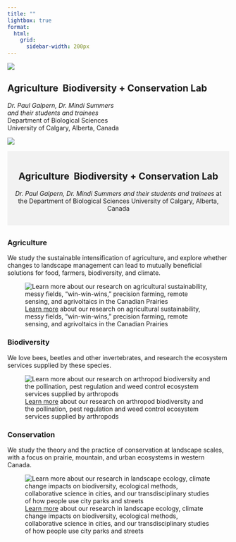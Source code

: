 ```yaml
---
title: ""         
lightbox: true
format:
  html:
    grid:
      sidebar-width: 200px
---
```


::: responsive-normal
::: grid
::: g-col-3
::: right
![](images/abclab.png)
:::
:::

::: g-col-7
# Agriculture&nbsp; Biodiversity + Conservation Lab

| *Dr. Paul Galpern, Dr. Mindi Summers*
| *and their students and trainees*
| Department of Biological Sciences
| University of Calgary, Alberta, Canada
:::

::: g-col-2
::: left
![](images/pterostichus_melanarius1.png)
:::
:::
:::
:::

::: responsive-small
::: {style="text-align: center; padding: 1rem; background-color: #f2f2f2;"}
# Agriculture&nbsp; Biodiversity + Conservation Lab

*Dr. Paul Galpern, Dr. Mindi Summers* *and their students and trainees* at the Department of Biological Sciences University of Calgary, Alberta, Canada
:::
:::
## {.h2-special}

### [Agriculture](projects_agriculture.qmd){style="text-decoration: none;"}

We study the sustainable intensification of agriculture, and explore whether changes to landscape management can lead to mutually beneficial solutions for food, farmers, biodiversity, and climate.

![[Learn more](projects_agriculture.qmd) about our research on agricultural sustainability, messy fields, "win-win-wins," precision farming, remote sensing, and agrivoltaics in the Canadian Prairies](images/agriculture_montage.jpg)

##  {style="border-color: lightgrey; margin-top: 0rem;"}

### [Biodiversity](projects_biodiversity.qmd){style="text-decoration: none;"}

We love bees, beetles and other invertebrates, and research the ecosystem services supplied by these species.

![[Learn more](projects_biodiversity.qmd) about our research on arthropod biodiversity and the pollination, pest regulation and weed control ecosystem services supplied by arthropods](images/biodiversity_montage.jpg)

##  {style="border-color: lightgrey; margin-top: 0rem;"}

### [Conservation](projects_conservation.qmd){style="text-decoration: none;"}

We study the theory and the practice of conservation at landscape scales, with a focus on prairie, mountain, and urban ecosystems in western Canada.

![[Learn more](projects_conservation.qmdl) about our research in landscape ecology, climate change impacts on biodiversity, ecological methods, collaborative science in cities, and our transdisciplinary studies of how people use city parks and streets](images/conservation_montage.jpg)
